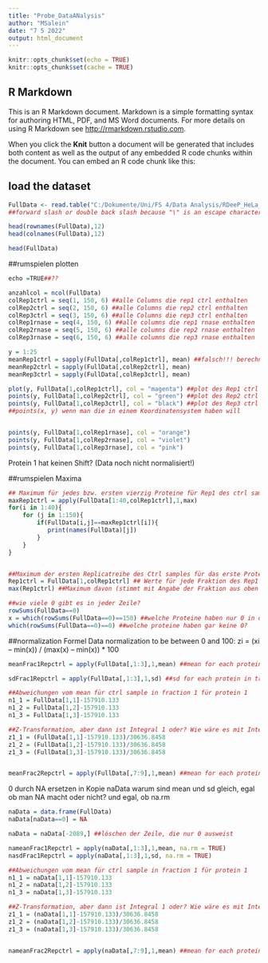 ```yaml
---
title: "Probe_DataANalysis"
author: "MSalein"
date: "7 5 2022"
output: html_document
---
```


```r
knitr::opts_chunk$set(echo = TRUE)
knitr::opts_chunk$set(cache = TRUE)
```

## R Markdown

This is an R Markdown document. Markdown is a simple formatting syntax for authoring HTML, PDF, and MS Word documents. For more details on using R Markdown see <http://rmarkdown.rstudio.com>.

When you click the **Knit** button a document will be generated that includes both content as well as the output of any embedded R code chunks within the document. You can embed an R code chunk like this:



## load the dataset
```r
FullData <- read.table("C:/Dokumente/Uni/FS 4/Data Analysis/RDeeP_HeLa_Interphase.csv", header = TRUE, row.names=1, sep = ";") 
##forward slash or double back slash because "\" is an escape character

head(rownames(FullData),12) 
head(colnames(FullData),12)

head(FullData)
```

##rumspielen plotten
```r
echo =TRUE##??

anzahlcol = ncol(FullData)
colRep1ctrl = seq(1, 150, 6) ##alle Columns die rep1 ctrl enthalten
colRep2ctrl = seq(2, 150, 6) ##alle Columns die rep2 ctrl enthalten
colRep3ctrl = seq(3, 150, 6) ##alle Columns die rep3 ctrl enthalten
colRep1rnase = seq(4, 150, 6) ##alle columns die rep1 rnase enthalten
colRep2rnase = seq(5, 150, 6) ##alle columns die rep2 rnase enthalten
colRep3rnase = seq(6, 150, 6) ##alle columns die rep3 rnase enthalten

y = 1:25
meanRep1ctrl = sapply(FullData[,colRep1ctrl], mean) ##falsch!!! berechnet die mean von den Spalten und nicht für jedes Protein einzeln
meanRep2ctrl = sapply(FullData[,colRep2ctrl], mean) 
meanRep3ctrl = sapply(FullData[,colRep3ctrl], mean)

plot(y, FullData[1,colRep1ctrl], col = "magenta") ##plot des Rep1 ctrl sample für protein 1
points(y, FullData[1,colRep2ctrl], col = "green") ##plot des Rep2 ctrl sample für protein 1
points(y, FullData[1,colRep3ctrl], col = "black") ##plot des Rep3 ctrl sample für protein 1
##points(x, y) wenn man die in einem Koordinatensystem haben will


points(y, FullData[1,colRep1rnase], col = "orange")
points(y, FullData[1,colRep2rnase], col = "violet")
points(y, FullData[1,colRep3rnase], col = "pink")

```
Protein 1 hat keinen Shift? (Data noch nicht normalisiert!)

##rumspielen Maxima
``` r

## Maximum für jedes bzw. ersten vierzig Proteine für Rep1 des ctrl sample und in welcher Fraktion die Maxima liegen
maxRep1ctrl = apply(FullData[1:40,colRep1ctrl],1,max)
for(i in 1:40){
    for (j in 1:150){
        if(FullData[i,j]==maxRep1ctrl[i]){
           print(names(FullData)[j])
        }
    }
}


##Maximum der ersten Replicatreihe des Ctrl samples für das erste Protein
Rep1ctrl = FullData[1,colRep1ctrl] ## Werte für jede Fraktion des Rep1 beim ersten Protein
max(Rep1ctrl) ##Maximum davon (stimmt mit Angabe der Fraktion aus oben drüber liegendem Code überein :) )

##wie viele 0 gibt es in jeder Zeile?
rowSums(FullData==0)
x = which(rowSums(FullData==0)==150) ##welche Proteine haben nur 0 in der Zeile?
which(rowSums(FullData==0)==0) ##welche proteine haben gar keine 0?

```

##normalization
Formel Data normalization to be between 0 and 100:
zi = (xi – min(x)) / (max(x) – min(x)) * 100


```r

meanFrac1Repctrl = apply(FullData[,1:3],1,mean) ##mean for each protein in triplicates of ctrl sample in fraction 1

sdFrac1Repctrl = apply(FullData[,1:3],1,sd) ##sd for each protein in triplicates of ctrl sample in fraction 1

##Abweichungen vom mean für ctrl sample in fraction 1 für protein 1
n1_1 = FullData[1,1]-157910.133
n1_2 = FullData[1,2]-157910.133
n1_3 = FullData[1,3]-157910.133

##Z-Transformation, aber dann ist Integral 1 oder? Wie wäre es mit Integral = 100 (Paper Maiwen)
z1_1 = (FullData[1,1]-157910.133)/30636.8458
z1_2 = (FullData[1,2]-157910.133)/30636.8458
z1_3 = (FullData[1,3]-157910.133)/30636.8458


meanFrac2Repctrl = apply(FullData[,7:9],1,mean) ##mean for each protein in triplicates of ctrl sample in fraction 2
```

0 durch NA ersetzen in Kopie naData
warum sind mean und sd gleich, egal ob man NA macht oder nicht? und egal, ob na.rm
```r
naData = data.frame(FullData)
naData[naData==0] = NA

naData = naData[-2089,] ##löschen der Zeile, die nur 0 ausweist

nameanFrac1Repctrl = apply(naData[,1:3],1,mean, na.rm = TRUE)
nasdFrac1Repctrl = apply(naData[,1:3],1,sd, na.rm = TRUE)

##Abweichungen vom mean für ctrl sample in fraction 1 für protein 1
n1_1 = naData[1,1]-157910.133
n1_2 = naData[1,2]-157910.133
n1_3 = naData[1,3]-157910.133

##Z-Transformation, aber dann ist Integral 1 oder? Wie wäre es mit Integral = 100 (Paper Maiwen)
z1_1 = (naData[1,1]-157910.133)/30636.8458
z1_2 = (naData[1,2]-157910.133)/30636.8458
z1_3 = (naData[1,3]-157910.133)/30636.8458


nameanFrac2Repctrl = apply(naData[,7:9],1,mean) ##mean for each protein in triplicates of ctrl sample in fraction 2

```


